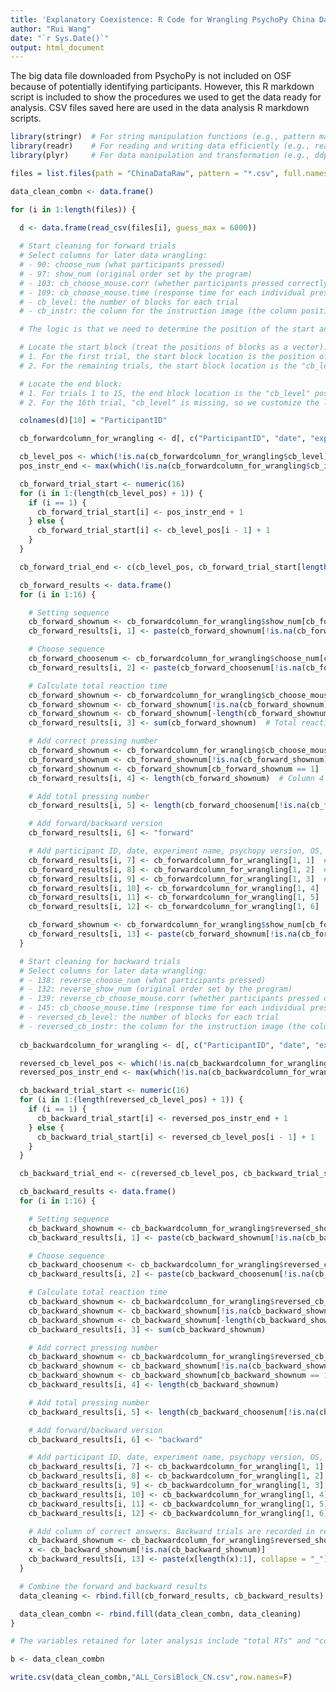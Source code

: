 ```yaml
---
title: 'Explanatory Coexistence: R Code for Wrangling PsychoPy China Data - Corsi Block'
author: "Rui Wang"
date: "`r Sys.Date()`"
output: html_document
---
```

The big data file downloaded from PsychoPy is not included on OSF because of potentially identifying participants. However, this R markdown script is included to show the procedures we used to get the data ready for analysis. CSV files saved here are used in the data analysis R markdown scripts.

```r
library(stringr)  # For string manipulation functions (e.g., pattern matching, replacement)
library(readr)    # For reading and writing data efficiently (e.g., read_csv, write_csv)
library(plyr)     # For data manipulation and transformation (e.g., ddply, join)

```


```r
files = list.files(path = "ChinaDataRaw", pattern = "*.csv", full.names = TRUE)

data_clean_combn <- data.frame()

for (i in 1:length(files)) {
  
  d <- data.frame(read_csv(files[i], guess_max = 6000))

  # Start cleaning for forward trials
  # Select columns for later data wrangling:
  # - 90: choose_num (what participants pressed)
  # - 97: show_num (original order set by the program)
  # - 103: cb_choose_mouse.corr (whether participants pressed correctly for each individual press; 0 = incorrect, 1 = correct, -1 = pressed more than the set sequence)
  # - 109: cb_choose_mouse.time (response time for each individual press)
  # - cb_level: the number of blocks for each trial
  # - cb_instr: the column for the instruction image (the column position is the same for all files)

  # The logic is that we need to determine the position of the start and end blocks in each trial. There are 16 trials in total, so we need to find a way to locate the start and end blocks.

  # Locate the start block (treat the positions of blocks as a vector):
  # 1. For the first trial, the start block location is the position of the "cb_instr" + 1.
  # 2. For the remaining trials, the start block location is the "cb_level" position of the previous trial - 1.

  # Locate the end block:
  # 1. For trials 1 to 15, the end block location is the "cb_level" position.
  # 2. For the 16th trial, "cb_level" is missing, so we customize the location of the end block as the start block location + 30 (because participants will never press 30 times, adding 30 ensures we cover the entire trial).

  colnames(d)[10] = "ParticipantID"

  cb_forwardcolumn_for_wrangling <- d[, c("ParticipantID", "date", "expName", "psychopyVersion", "OS", "frameRate", "show_num", "choose_num", "cb_choose_mouse.corr", "cb_choose_mouse.time", "cb_level", "cb_instr")]

  cb_level_pos <- which(!is.na(cb_forwardcolumn_for_wrangling$cb_level))
  pos_instr_end <- max(which(!is.na(cb_forwardcolumn_for_wrangling$cb_instr)))

  cb_forward_trial_start <- numeric(16)
  for (i in 1:(length(cb_level_pos) + 1)) {
    if (i == 1) {
      cb_forward_trial_start[i] <- pos_instr_end + 1
    } else {
      cb_forward_trial_start[i] <- cb_level_pos[i - 1] + 1
    }
  }

  cb_forward_trial_end <- c(cb_level_pos, cb_forward_trial_start[length(cb_forward_trial_start)] + 30)

  cb_forward_results <- data.frame()
  for (i in 1:16) {

    # Setting sequence
    cb_forward_shownum <- cb_forwardcolumn_for_wrangling$show_num[cb_forward_trial_start[i]:cb_forward_trial_end[i]]
    cb_forward_results[i, 1] <- paste(cb_forward_shownum[!is.na(cb_forward_shownum)], collapse = "_")  # column 1

    # Choose sequence
    cb_forward_choosenum <- cb_forwardcolumn_for_wrangling$choose_num[cb_forward_trial_start[i]:cb_forward_trial_end[i]]
    cb_forward_results[i, 2] <- paste(cb_forward_choosenum[!is.na(cb_forward_choosenum)], collapse = "_")  # column 2

    # Calculate total reaction time
    cb_forward_shownum <- cb_forwardcolumn_for_wrangling$cb_choose_mouse.time[cb_forward_trial_start[i]:cb_forward_trial_end[i]]
    cb_forward_shownum <- cb_forward_shownum[!is.na(cb_forward_shownum)]  # Remove NA values
    cb_forward_shownum <- cb_forward_shownum[-length(cb_forward_shownum)]  # Remove the last press (done button)
    cb_forward_results[i, 3] <- sum(cb_forward_shownum)  # Total reaction time, column 3

    # Add correct pressing number
    cb_forward_shownum <- cb_forwardcolumn_for_wrangling$cb_choose_mouse.corr[cb_forward_trial_start[i]:cb_forward_trial_end[i]]
    cb_forward_shownum <- cb_forward_shownum[!is.na(cb_forward_shownum)]
    cb_forward_shownum <- cb_forward_shownum[cb_forward_shownum == 1]  # Correct presses
    cb_forward_results[i, 4] <- length(cb_forward_shownum)  # Column 4

    # Add total pressing number
    cb_forward_results[i, 5] <- length(cb_forward_choosenum[!is.na(cb_forward_choosenum)])  # Column 5

    # Add forward/backward version
    cb_forward_results[i, 6] <- "forward"

    # Add participant ID, date, experiment name, psychopy version, OS, and framerate
    cb_forward_results[i, 7] <- cb_forwardcolumn_for_wrangling[1, 1]  # Participant ID
    cb_forward_results[i, 8] <- cb_forwardcolumn_for_wrangling[1, 2]  # Date
    cb_forward_results[i, 9] <- cb_forwardcolumn_for_wrangling[1, 3]  # Experiment name
    cb_forward_results[i, 10] <- cb_forwardcolumn_for_wrangling[1, 4]  # Psychopy version
    cb_forward_results[i, 11] <- cb_forwardcolumn_for_wrangling[1, 5]  # OS
    cb_forward_results[i, 12] <- cb_forwardcolumn_for_wrangling[1, 6]  # Framerate

    cb_forward_shownum <- cb_forwardcolumn_for_wrangling$show_num[cb_forward_trial_start[i]:cb_forward_trial_end[i]]
    cb_forward_results[i, 13] <- paste(cb_forward_shownum[!is.na(cb_forward_shownum)], collapse = "_")
  }

  # Start cleaning for backward trials
  # Select columns for later data wrangling:
  # - 138: reverse_choose_num (what participants pressed)
  # - 132: reverse_show_num (original order set by the program)
  # - 139: reverse_cb_choose_mouse.corr (whether participants pressed correctly for each individual press; 0 = incorrect, 1 = correct, -1 = pressed more than the set sequence)
  # - 145: cb_choose_mouse.time (response time for each individual press)
  # - reversed_cb_level: the number of blocks for each trial
  # - reversed_cb_instr: the column for the instruction image (the column position is the same for all files)
  
  cb_backwardcolumn_for_wrangling <- d[, c("ParticipantID", "date", "expName", "psychopyVersion", "OS", "frameRate", "reversed_show_num", "reversed_choose_num", "reversed_cb_choose_mouse.corr", "reversed_cb_choose_mouse.time", "reversed_cb_instr", "reversed_cb_level")]

  reversed_cb_level_pos <- which(!is.na(cb_backwardcolumn_for_wrangling$reversed_cb_level))
  reversed_pos_instr_end <- max(which(!is.na(cb_backwardcolumn_for_wrangling$reversed_cb_instr)))

  cb_backward_trial_start <- numeric(16)
  for (i in 1:(length(reversed_cb_level_pos) + 1)) {
    if (i == 1) {
      cb_backward_trial_start[i] <- reversed_pos_instr_end + 1
    } else {
      cb_backward_trial_start[i] <- reversed_cb_level_pos[i - 1] + 1
    }
  }

  cb_backward_trial_end <- c(reversed_cb_level_pos, cb_backward_trial_start[length(cb_backward_trial_start)] + 30)

  cb_backward_results <- data.frame()
  for (i in 1:16) {

    # Setting sequence
    cb_backward_shownum <- cb_backwardcolumn_for_wrangling$reversed_show_num[cb_backward_trial_start[i]:cb_backward_trial_end[i]]
    cb_backward_results[i, 1] <- paste(cb_backward_shownum[!is.na(cb_backward_shownum)], collapse = "_")  # Column 1

    # Choose sequence
    cb_backward_choosenum <- cb_backwardcolumn_for_wrangling$reversed_choose_num[cb_backward_trial_start[i]:cb_backward_trial_end[i]]
    cb_backward_results[i, 2] <- paste(cb_backward_choosenum[!is.na(cb_backward_choosenum)], collapse = "_")  # Column 2

    # Calculate total reaction time
    cb_backward_shownum <- cb_backwardcolumn_for_wrangling$reversed_cb_choose_mouse.time[cb_backward_trial_start[i]:cb_backward_trial_end[i]]
    cb_backward_shownum <- cb_backward_shownum[!is.na(cb_backward_shownum)]
    cb_backward_shownum <- cb_backward_shownum[-length(cb_backward_shownum)]  # Remove the last press (done button)
    cb_backward_results[i, 3] <- sum(cb_backward_shownum)

    # Add correct pressing number
    cb_backward_shownum <- cb_backwardcolumn_for_wrangling$reversed_cb_choose_mouse.corr[cb_backward_trial_start[i]:cb_backward_trial_end[i]]
    cb_backward_shownum <- cb_backward_shownum[!is.na(cb_backward_shownum)]
    cb_backward_shownum <- cb_backward_shownum[cb_backward_shownum == 1]  # Correct presses
    cb_backward_results[i, 4] <- length(cb_backward_shownum)

    # Add total pressing number
    cb_backward_results[i, 5] <- length(cb_backward_choosenum[!is.na(cb_backward_choosenum)])

    # Add forward/backward version
    cb_backward_results[i, 6] <- "backward"

    # Add participant ID, date, experiment name, psychopy version, OS, and framerate
    cb_backward_results[i, 7] <- cb_backwardcolumn_for_wrangling[1, 1]  # Participant ID
    cb_backward_results[i, 8] <- cb_backwardcolumn_for_wrangling[1, 2]  # Date
    cb_backward_results[i, 9] <- cb_backwardcolumn_for_wrangling[1, 3]  # Experiment name
    cb_backward_results[i, 10] <- cb_backwardcolumn_for_wrangling[1, 4]  # Psychopy version
    cb_backward_results[i, 11] <- cb_backwardcolumn_for_wrangling[1, 5]  # OS
    cb_backward_results[i, 12] <- cb_backwardcolumn_for_wrangling[1, 6]  # Framerate

    # Add column of correct answers. Backward trials are recorded in reverse order
    cb_backward_shownum <- cb_backwardcolumn_for_wrangling$reversed_show_num[cb_backward_trial_start[i]:cb_backward_trial_end[i]]
    x <- cb_backward_shownum[!is.na(cb_backward_shownum)]
    cb_backward_results[i, 13] <- paste(x[length(x):1], collapse = "_")
  }

  # Combine the forward and backward results
  data_cleaning <- rbind.fill(cb_forward_results, cb_backward_results)

  data_clean_combn <- rbind.fill(data_clean_combn, data_cleaning)
}

# The variables retained for later analysis include "total RTs" and "correct pressing number"

b <- data_clean_combn
```


```r
write.csv(data_clean_combn,"ALL_CorsiBlock_CN.csv",row.names=F)
```


